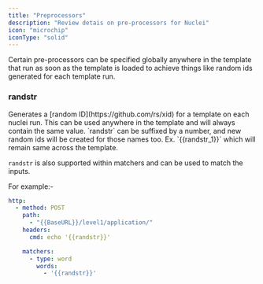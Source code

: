 ```yaml
---
title: "Preprocessors"
description: "Review detais on pre-processors for Nuclei"
icon: "microchip"
iconType: "solid"
---
```


Certain pre-processors can be specified globally anywhere in the template that run as soon as the template is loaded to achieve things like random ids generated for each template run.


### randstr

<Note>
Generates a [random ID](https://github.com/rs/xid) for a template on each nuclei run. This can be used anywhere in the template and will always contain the same value. `randstr` can be suffixed by a number, and new random ids will be created for those names too. Ex. `{{randstr_1}}` which 	will remain same across the template.

`randstr` is also supported within matchers and can be used to match the inputs.
</Note>

For example:-

```yaml
http:
  - method: POST
    path:
      - "{{BaseURL}}/level1/application/"
    headers:
      cmd: echo '{{randstr}}'

    matchers:
      - type: word
        words:
          - '{{randstr}}'
```
